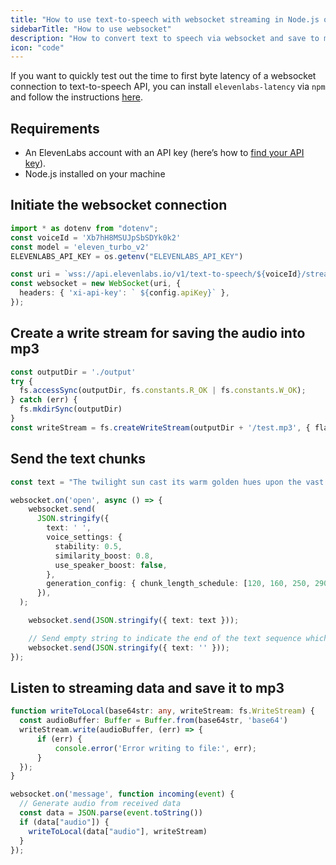 ```yaml
---
title: "How to use text-to-speech with websocket streaming in Node.js or Python"
sidebarTitle: "How to use websocket"
description: "How to convert text to speech via websocket and save to mp3"
icon: "code"
---
```


If you want to quickly test out the time to first byte latency of a websocket connection to text-to-speech API, you can install `elevenlabs-latency` via `npm` and follow the instructions [here](https://www.npmjs.com/package/elevenlabs-latency?activeTab=readme).

## Requirements

- An ElevenLabs account with an API key (here’s how to [find your API key](/api-reference/text-to-speech#authentication)).
- Node.js installed on your machine

## Initiate the websocket connection

```Typescript
import * as dotenv from "dotenv";
const voiceId = 'Xb7hH8MSUJpSbSDYk0k2'
const model = 'eleven_turbo_v2'
ELEVENLABS_API_KEY = os.getenv("ELEVENLABS_API_KEY")

const uri = `wss://api.elevenlabs.io/v1/text-to-speech/${voiceId}/stream-input?model_id=${model}&optimize_streaming_latency=3`;
const websocket = new WebSocket(uri, {
  headers: { 'xi-api-key': ` ${config.apiKey}` },
});
```

## Create a write stream for saving the audio into mp3
```Typescript
const outputDir = './output'
try {
  fs.accessSync(outputDir, fs.constants.R_OK | fs.constants.W_OK);
} catch (err) {
  fs.mkdirSync(outputDir)
}
const writeStream = fs.createWriteStream(outputDir + '/test.mp3', { flags: 'a' });
```

## Send the text chunks
```Typescript
const text = "The twilight sun cast its warm golden hues upon the vast rolling fields, saturating the landscape with an ethereal glow. "

websocket.on('open', async () => {
    websocket.send(
      JSON.stringify({
        text: ' ',
        voice_settings: {
          stability: 0.5,
          similarity_boost: 0.8,
          use_speaker_boost: false,
        },
        generation_config: { chunk_length_schedule: [120, 160, 250, 290] }
      }),
  );

    websocket.send(JSON.stringify({ text: text }));

    // Send empty string to indicate the end of the text sequence which will close the websocket connection
    websocket.send(JSON.stringify({ text: '' }));
});
```

## Listen to streaming data and save it to mp3
```Typescript
function writeToLocal(base64str: any, writeStream: fs.WriteStream) {
  const audioBuffer: Buffer = Buffer.from(base64str, 'base64')
  writeStream.write(audioBuffer, (err) => {
      if (err) {
          console.error('Error writing to file:', err);
      }
  });
}

websocket.on('message', function incoming(event) {
  // Generate audio from received data
  const data = JSON.parse(event.toString())
  if (data["audio"]) {
    writeToLocal(data["audio"], writeStream)
  }
});
```

##
